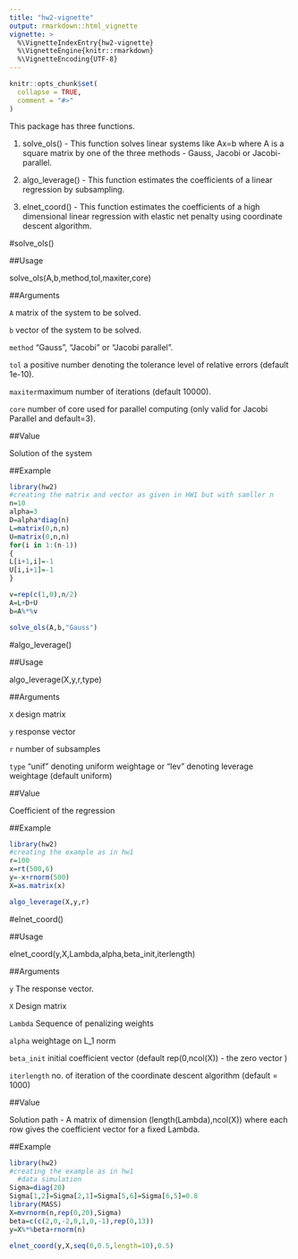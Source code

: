 ```yaml
---
title: "hw2-vignette"
output: rmarkdown::html_vignette
vignette: >
  %\VignetteIndexEntry{hw2-vignette}
  %\VignetteEngine{knitr::rmarkdown}
  %\VignetteEncoding{UTF-8}
---
```


```r
knitr::opts_chunk$set(
  collapse = TRUE,
  comment = "#>"
)
```
This package has three functions.

1. solve_ols() - This function solves linear systems like Ax=b where A is a square matrix by one of the three methods - Gauss, Jacobi or Jacobi-parallel.

1. algo_leverage() - This function estimates the coefficients of a linear regression by subsampling.

1. elnet_coord() - This function estimates the coefficients of a high dimensional linear regression with elastic net penalty using coordinate descent algorithm.


#solve_ols()

##Usage

solve_ols(A,b,method,tol,maxiter,core)

##Arguments

`A` matrix of the system to be solved.

`b` vector of the system to be solved.

`method` "Gauss", "Jacobi" or "Jacobi parallel".

`tol` a positive number denoting the tolerance level of relative errors (default 1e-10).

`maxiter`maximum number of iterations (default 10000).

`core` number of core used for parallel computing (only valid for Jacobi Parallel and default=3).

##Value

Solution of the system

##Example



```r
library(hw2)
#creating the matrix and vector as given in HW1 but with samller n
n=10
alpha=3
D=alpha*diag(n)
L=matrix(0,n,n)
U=matrix(0,n,n)
for(i in 1:(n-1))
{
L[i+1,i]=-1
U[i,i+1]=-1
}

v=rep(c(1,0),n/2)
A=L+D+U
b=A%*%v

solve_ols(A,b,"Gauss")
```

#algo_leverage()

##Usage

algo_leverage(X,y,r,type)

##Arguments

`X` design matrix

`y` response vector

`r` number of subsamples

`type` "unif" denoting uniform weightage or "lev" denoting leverage weightage (default uniform)

##Value

Coefficient of the regression

##Example

```r
library(hw2)
#creating the example as in hw1
r=100
x=rt(500,6)
y=-x+rnorm(500)
X=as.matrix(x)

algo_leverage(X,y,r)
```

#elnet_coord()

##Usage

elnet_coord(y,X,Lambda,alpha,beta_init,iterlength)

##Arguments

`y` The response vector.

`X` Design matrix

`Lambda` Sequence of penalizing weights

`alpha` weightage on L_1 norm

`beta_init` initial coefficient vector (default rep(0,ncol(X)) - the zero vector )

`iterlength` no. of iteration of the coordinate descent algorithm (default = 1000)

##Value

Solution path - A matrix of dimension (length(Lambda),ncol(X)) where each row gives the coefficient vector for a fixed Lambda.

##Example

```r
library(hw2)
#creating the example as in hw1
  #data simulation
Sigma=diag(20)
Sigma[1,2]=Sigma[2,1]=Sigma[5,6]=Sigma[6,5]=0.8
library(MASS)
X=mvrnorm(n,rep(0,20),Sigma)
beta=c(c(2,0,-2,0,1,0,-1),rep(0,13))
y=X%*%beta+rnorm(n)

elnet_coord(y,X,seq(0,0.5,length=10),0.5)
```
